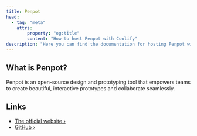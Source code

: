 ```yaml
---
title: Penpot
head:
  - tag: "meta"
    attrs:
        property: "og:title"
        content: "How to host Penpot with Coolify"
description: "Here you can find the documentation for hosting Penpot with Coolify."
---
```



<Badge text="One-click setup." variant="note" size="large" />

## What is Penpot?

Penpot is an open-source design and prototyping tool that empowers teams to create beautiful, interactive prototypes and collaborate seamlessly.

## Links

- [The official website ›](https://penpot.app/)
- [GitHub ›](https://github.com/penpot/penpot)
